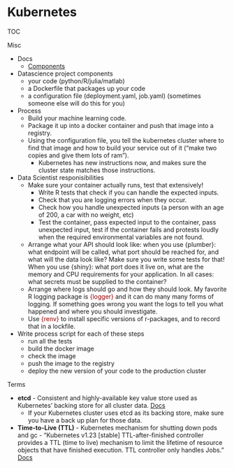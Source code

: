 # Kubernetes

TOC




Misc

* Docs
	* [Components](https://kubernetes.io/docs/concepts/overview/components/)
* Datascience project components
	* your code (python/R/julia/matlab)
	* a Dockerfile that packages up your code
	* a configuration file (deployment.yaml, job.yaml) (sometimes someone else will do this for you)
* Process
	* Build your machine learning code.
	* Package it up into a docker container and push that image into a registry.
	* Using the configuration file, you tell the kubernetes cluster where to find that image and how to build your service out of it (“make two copies and give them lots of ram”).
		* Kubernetes has new instructions now, and makes sure the cluster state matches those instructions.
* Data Scientist responisibilities
	* Make sure your container actually runs, test that extensively!
		* Write R tests that check if you can handle the expected inputs.
		* Check that you are logging errors when they occur.
		* Check how you handle unexpected inputs (a person with an age of 200, a car with no weight, etc)
		* Test the container, pass expected input to the container, pass unexpected input, test if the container fails and protests loudly when the required environmental variables are not found.
	* Arrange what your API should look like: when you use {plumber}: what endpoint will be called, what port should be reached for, and what will the data look like? Make sure you write some tests for that! When you use {shiny}: what port does it live on, what are the memory and CPU requirements for your application. In all cases: what secrets must be supplied to the container?
	* Arrange where logs should go and how they should look. My favorite R logging package is [{logger}]{style='color: #990000'} and it can do many many forms of logging. If something goes wrong you want the logs to tell you what happened and where you should investigate.
	* Use [{renv}]{style='color: #990000'} to install specific versions of r-packages, and to record that in a lockfile.
* Write process script for each of these steps
	* run all the tests
	* build the docker image
	* check the image
	* push the image to the registry
	* deploy the new version of your code to the production cluster




Terms

* **etcd** - Consistent and highly-available key value store used as Kubernetes' backing store for all cluster data. [Docs](https://etcd.io/docs/)
	* If your Kubernetes cluster uses etcd as its backing store, make sure you have a back up plan for those data.
* **Time-to-Live (TTL)** - Kubernetes mechanism for shutting down pods and gc - "Kubernetes v1.23 \[stable\] TTL-after-finished controller provides a TTL (time to live) mechanism to limit the lifetime of resource objects that have finished execution. TTL controller only handles Jobs." [Docs](https://kubernetes.io/docs/concepts/workloads/controllers/ttlafterfinished/)

